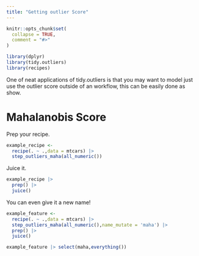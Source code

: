 ```yaml
---
title: "Getting outlier Score"
---
```


```r
knitr::opts_chunk$set(
  collapse = TRUE,
  comment = "#>"
)
```

```r
library(dplyr)
library(tidy.outliers)
library(recipes)
```

One of neat applications of tidy.outliers is that you may want to model just use the outlier score outside of an workflow, this can be easily done as show.


# Mahalanobis Score

Prep your recipe.

```r
example_recipe <- 
  recipe(. ~ .,data = mtcars) |>
  step_outliers_maha(all_numeric())
```


Juice it. 

```r
example_recipe |>
  prep() |> 
  juice()
```
You can even give it a new name!


```r
example_feature <- 
  recipe(. ~ .,data = mtcars) |>
  step_outliers_maha(all_numeric(),name_mutate = 'maha') |> 
  prep() |> 
  juice()

example_feature |> select(maha,everything())
```
